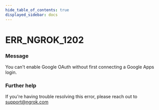 ```yaml
---
hide_table_of_contents: true
displayed_sidebar: docs
---
```



# ERR_NGROK_1202

### Message

You can't enable Google OAuth without first connecting a Google Apps login.

### Further help

If you're having trouble resolving this error, please reach out to [support@ngrok.com](mailto:support@ngrok.com?subject=Help%20with%20ERR_NGROK_1202)

<ErrorDetails error="err_ngrok_1202" />
